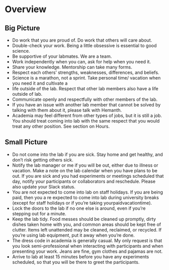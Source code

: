 # Overview {.unnumbered}

## Big Picture

- Do work that you are proud of. Do work that others will care about.
- Double-check your work. Being a little obsessive is essential to good science.
- Be supportive of your labmates. We are a team.
- Work independently when you can, ask for help when you need it.
- Share your knowledge. Mentorship can take many forms.
- Respect each others' strengths, weaknesses, differences, and beliefs.
- Science is a marathon, not a sprint. Take personal time/ vacation when you need it and cultivate a
- life outside of the lab. Respect that other lab members also have a life outside of lab.
- Communicate openly and respectfully with other members of the lab.
- If you have an issue with another lab member that cannot be solved by talking with them about it, please talk with Hemanth.
- Academia may feel different from other types of jobs, but it is still a job. You should treat coming into lab with the same respect that you would treat any other position. See section on Hours.

## Small Picture

- Do not come into the lab if you are sick. Stay home and get healthy, and don't risk getting others sick.
- Notify the lab manager or me if you will be out, either due to illness or vacation. Make a note on the lab calendar when you have plans to be out. If you are sick and you had experiments or meetings scheduled that day, notify your participants or collaborators and reschedule. Please also update your Slack status.
- You are not expected to come into lab on ​staff holidays.​ If you are being paid, then you a​ re expected to come into lab during university breaks (except for staff holidays or if you're taking yourp​ aidvacationtime)​.
- Lock the doors to the lab if no one else is around, even if you're stepping out for a minute.
- Keep the lab tidy. Food messes should be cleaned up promptly, dirty dishes taken home with you,
and common areas should be kept free of clutter. Items left unattended may be cleaned,
reclaimed, or recycled. If you're using lab equipment, put it away when you're done.
- The dress code in academia is generally casual. My only request is that you look semi-professional when interacting with participants and when presenting your work. Jeans are fine, gym clothes and pajamas are not.
- Arrive to lab at least 15 minutes before you have any experiments scheduled, so that you will be there to greet the participants.

